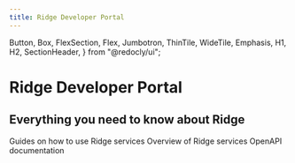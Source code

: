 ```yaml
---
title: Ridge Developer Portal
---
```



  Button,
  Box,
  FlexSection,
  Flex,
  Jumbotron,
  ThinTile,
  WideTile,
  Emphasis,
  H1,
  H2,
  SectionHeader,
} from "@redocly/ui";




<Jumbotron>
  <NavBar location={props.location} standalone={false} />
  <H1>Ridge Developer Portal</H1>
  <H2>Everything you need to know about Ridge</H2>
</Jumbotron>
<Box my={25}>
  <FlexSection justifyContent="space-around" flexWrap="wrap">
    <ThinTile
      to="getting-started/index.md"
      icon={launchFastIcon}
      header="getting-started"
    >
      Guides on how to use Ridge services
    </ThinTile>
    <ThinTile to="docs/index.md" icon={icon3} header="Docs">
      Overview of Ridge services
    </ThinTile>
    <ThinTile to="api/api-overview.md" icon={icon1} header="API Reference">
      OpenAPI documentation
    </ThinTile>
  </FlexSection>
</Box>
